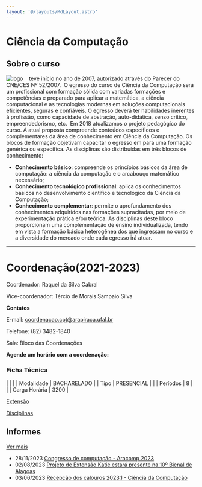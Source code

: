 ```yaml
---
layout: '@/layouts/MdLayout.astro'
---
```



# Ciência da Computação

## Sobre o curso

<Image src="https://arapiraca.ufal.br/graduacao/ciencia-da-computacao/documentos/imagens/logo-cc-arapiraca.png/%40%40images/01ed666d-73d0-473d-9aea-5b4be11d96b6.png" alt="logo" inferSize />
   teve início no ano de 2007, autorizado através do Parecer do CNE/CES Nº 52/2007.  O egresso do curso de Ciência da Computação será um profissional com formação sólida com variadas formações e competências e preparado para aplicar a matemática, a ciência computacional e as tecnologias modernas em soluções computacionais eficientes, seguras e confiáveis. O egresso deverá ter habilidades inerentes à profissão, como capacidade de abstração, auto-didática, senso crítico, empreendedorismo, etc.  Em 2018 atualizamos o projeto pedagógico do curso. A atual proposta compreende conteúdos específicos e complementares da área de conhecimento em Ciência da Computação. Os blocos de formação objetivam capacitar o egresso em para uma formação​ ​genérica ou específica. As disciplinas são distribuídas em três blocos de conhecimento:

- **​Conhecimento básico**: compreende os princípios básicos da área de computação: a ciência da computação e o arcabouço matemático necessário;
- **Conhecimento tecnológico profissional**: aplica os conhecimentos básicos no desenvolvimento científico e tecnológico da Ciência da Computação;
- **Conhecimento complementar**: permite o aprofundamento dos conhecimentos adquiridos nas formações supracitadas, por meio de experimentação prática e/ou teórica. As disciplinas deste bloco proporcionam uma complementação de ensino individualizada, tendo em vista a formação básica heterogênea dos que ingressam no curso e a diversidade do mercado onde cada egresso irá atuar.

---

# Coordenação(2021-2023)

Coordenador: Raquel da Silva Cabral

Vice-coordenador: Tércio de Morais Sampaio Silva

**Contatos**

E-mail: [coordenacao.cpt@arapiraca.ufal.br](mailto:coordenaca.cpt@arapiraca.ufal.br)

Telefone: (82) 3482-1840

Sala: Bloco das Coordenações

**Agende um horário com a coordenação:**

### Ficha Técnica

|
| |
| Modalidade | BACHARELADO |
| Tipo | PRESENCIAL |
|
| Períodos | 8 |
|
| Carga Horária | 3200 |

[Extensão](extensao)

[Disciplinas](disciplinas-1)

## Informes

[Ver mais](institucional/informes)

- 28/11/2023
  [Congresso de computação - Aracomp 2023](institucional/informes/aracomp-2023)
- 02/08/2023
  [Projeto de Extensão Katie estará presente na 10º Bienal de Alagoas](institucional/informes/katie-na-bienal)
- 03/06/2023
  [Recepção dos calouros 2023.1 - Ciência da Computação](institucional/informes/recepcao-dos-calouros-2023-1-ciencia-da-computacao)
